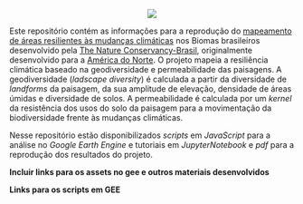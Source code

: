 <p align="center">
   <img src="./TNC_logo.png">
</p>

Este repositório contém as informações para a reprodução do [mapeamento de áreas resilientes às mudanças climáticas](http://www.nature.ly/TNCResilience) nos Biomas brasileiros desenvolvido pela [The Nature Conservancy-Brasil](https://www.tnc.org.br/), originalmente desenvolvido para a [América do Norte](https://www.pnas.org/doi/10.1073/pnas.2204434119). O projeto mapeia a resiliência climática baseado na geodiversidade e permeabilidade das paisagens. A geodiversidade (*ladscape diversity*) é calculada a partir da diversidade de *landforms* da paisagem, da sua amplitude de elevação, densidade de áreas úmidas e diversidade de solos. A permeabilidade é calculada por um *kernel* da resistência dos usos do solo da paisagem para a movimentação da biodiversidade frente às mudanças climáticas.  

Nesse repositório estão disponibilizados *scripts* em *JavaScript* para a análise no *Google Earth Engine* e tutoriais em *JupyterNotebook* e *pdf* para a reprodução dos resultados do projeto.


**Incluir links para os assets no gee e outros materiais desenvolvidos**

**Links para os scripts em GEE**


